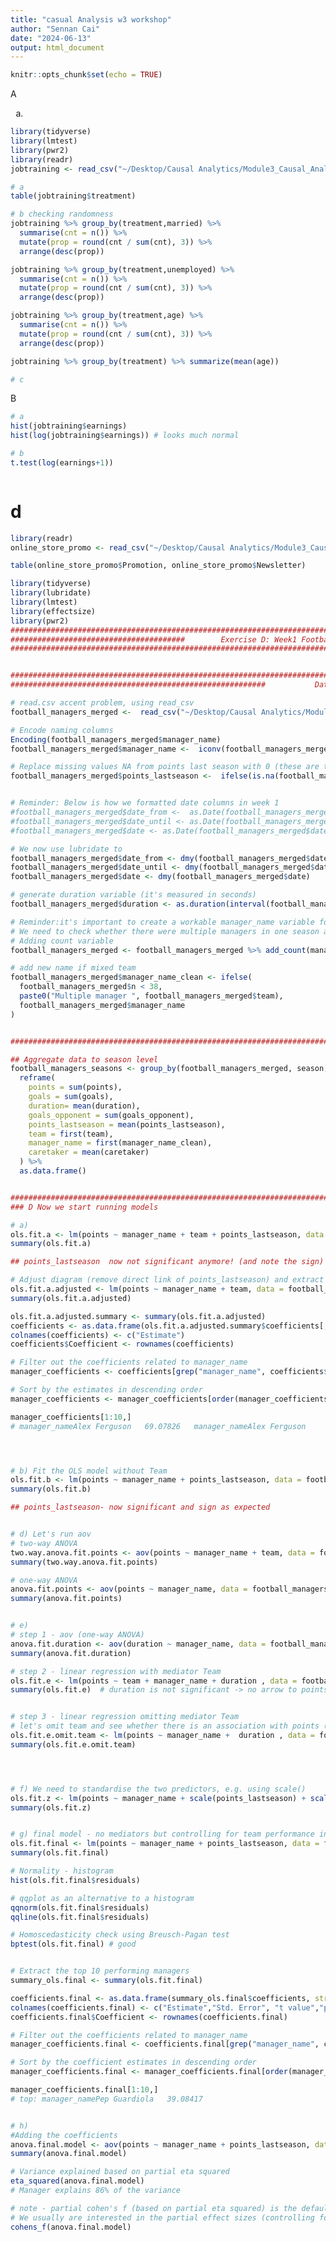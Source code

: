 ```yaml
---
title: "casual Analysis w3 workshop"
author: "Sennan Cai"
date: "2024-06-13"
output: html_document
---
```


```r
knitr::opts_chunk$set(echo = TRUE)
```

A

a)

```r
library(tidyverse)
library(lmtest)
library(pwr2)
library(readr)
jobtraining <- read_csv("~/Desktop/Causal Analytics/Module3_Causal_Analytics/w3/jobtraining.csv")
```

```r
# a
table(jobtraining$treatment)

# b checking randomness 
jobtraining %>% group_by(treatment,married) %>%
  summarise(cnt = n()) %>%
  mutate(prop = round(cnt / sum(cnt), 3)) %>% 
  arrange(desc(prop))

jobtraining %>% group_by(treatment,unemployed) %>%
  summarise(cnt = n()) %>%
  mutate(prop = round(cnt / sum(cnt), 3)) %>% 
  arrange(desc(prop))

jobtraining %>% group_by(treatment,age) %>%
  summarise(cnt = n()) %>%
  mutate(prop = round(cnt / sum(cnt), 3)) %>% 
  arrange(desc(prop))

jobtraining %>% group_by(treatment) %>% summarize(mean(age))

# c

```

B

```r
# a
hist(jobtraining$earnings)
hist(log(jobtraining$earnings)) # looks much normal

# b
t.test(log(earnings+1))



```

# d

```r
library(readr)
online_store_promo <- read_csv("~/Desktop/Causal Analytics/Module3_Causal_Analytics/w3/online_store_promo.csv")
```

```r
table(online_store_promo$Promotion, online_store_promo$Newsletter)
```


```r
library(tidyverse)
library(lubridate)
library(lmtest)
library(effectsize)
library(pwr2)
######################################################################################################################################################################
#######################################        Exercise D: Week1 Football Manager Analysis revisited                    ##############################################
######################################################################################################################################################################


######################################################################################################################################################################
#########################################################           Data preparation        ##########################################################################

# read.csv accent problem, using read_csv
football_managers_merged <-  read_csv("~/Desktop/Causal Analytics/Module3_Causal_Analytics/w3/football_managers_all.csv")

# Encode naming columns
Encoding(football_managers_merged$manager_name)
football_managers_merged$manager_name <-  iconv(football_managers_merged$manager_name, to='UTF-8')

# Replace missing values NA from points last season with 0 (these are teams that got promoted to the premier league)
football_managers_merged$points_lastseason <-  ifelse(is.na(football_managers_merged$points_lastseason),0,football_managers_merged$points_lastseason)


# Reminder: Below is how we formatted date columns in week 1
#football_managers_merged$date_from <-  as.Date(football_managers_merged$date_from, format = "%d-%b-%y")
#football_managers_merged$date_until <- as.Date(football_managers_merged$date_until, format = "%d-%b-%y")
#football_managers_merged$date <- as.Date(football_managers_merged$date, format = "%d/%m/%Y")

# We now use lubridate to 
football_managers_merged$date_from <- dmy(football_managers_merged$date_from)
football_managers_merged$date_until <- dmy(football_managers_merged$date_until)
football_managers_merged$date <- dmy(football_managers_merged$date)

# generate duration variable (it's measured in seconds)
football_managers_merged$duration <- as.duration(interval(football_managers_merged$date_from, football_managers_merged$date_until))

# Reminder:it's important to create a workable manager_name variable for the aggregate data set
# We need to check whether there were multiple managers in one season and create a unique variable for each team
# Adding count variable 
football_managers_merged <- football_managers_merged %>% add_count(manager_name, team, season)   

# add new name if mixed team
football_managers_merged$manager_name_clean <- ifelse(
  football_managers_merged$n < 38,
  paste0("Multiple manager ", football_managers_merged$team),
  football_managers_merged$manager_name
)


######################################################################################################################################################################

## Aggregate data to season level
football_managers_seasons <- group_by(football_managers_merged, season, team) %>% 
  reframe(
    points = sum(points),
    goals = sum(goals),
    duration= mean(duration),
    goals_opponent = sum(goals_opponent),
    points_lastseason = mean(points_lastseason),
    team = first(team),
    manager_name = first(manager_name_clean),
    caretaker = mean(caretaker)
  ) %>% 
  as.data.frame()                                        


######################################################################################################################################################################
### D Now we start running models

# a) 
ols.fit.a <- lm(points ~ manager_name + team + points_lastseason, data = football_managers_seasons)
summary(ols.fit.a)

## points_lastseason  now not significant anymore! (and note the sign)

# Adjust diagram (remove direct link of points_lastseason) and extract the top 10 performing managers
ols.fit.a.adjusted <- lm(points ~ manager_name + team, data = football_managers_seasons)
summary(ols.fit.a.adjusted)

ols.fit.a.adjusted.summary <- summary(ols.fit.a.adjusted)
coefficients <- as.data.frame(ols.fit.a.adjusted.summary$coefficients[,1], stringsAsFactors = FALSE)
colnames(coefficients) <- c("Estimate")
coefficients$Coefficient <- rownames(coefficients)

# Filter out the coefficients related to manager_name
manager_coefficients <- coefficients[grep("manager_name", coefficients$Coefficient), ]

# Sort by the estimates in descending order
manager_coefficients <- manager_coefficients[order(manager_coefficients$Estimate, decreasing = TRUE), ]

manager_coefficients[1:10,]
# manager_nameAlex Ferguson   69.07826   manager_nameAlex Ferguson




# b) Fit the OLS model without Team
ols.fit.b <- lm(points ~ manager_name + points_lastseason, data = football_managers_seasons)  
summary(ols.fit.b)

## points_lastseason- now significant and sign as expected


# d) Let's run aov
# two-way ANOVA
two.way.anova.fit.points <- aov(points ~ manager_name + team, data = football_managers_seasons)
summary(two.way.anova.fit.points)

# one-way ANOVA
anova.fit.points <- aov(points ~ manager_name, data = football_managers_seasons)
summary(anova.fit.points)


# e) 
# step 1 - aov (one-way ANOVA)
anova.fit.duration <- aov(duration ~ manager_name, data = football_managers_seasons)
summary(anova.fit.duration)

# step 2 - linear regression with mediator Team
ols.fit.e <- lm(points ~ team + manager_name + duration , data = football_managers_seasons)  
summary(ols.fit.e)  # duration is not significant -> no arrow to points


# step 3 - linear regression omitting mediator Team
# let's omit team and see whether there is an association with points (we also add points last season again)
ols.fit.e.omit.team <- lm(points ~ manager_name +  duration , data = football_managers_seasons)  
summary(ols.fit.e.omit.team)




# f) We need to standardise the two predictors, e.g. using scale()
ols.fit.z <- lm(points ~ manager_name + scale(points_lastseason) + scale(duration), data = football_managers_seasons)  
summary(ols.fit.z)


# g) final model - no mediators but controlling for team performance in previous season
ols.fit.final <- lm(points ~ manager_name + points_lastseason, data = football_managers_seasons)  
summary(ols.fit.final)

# Normality - histogram
hist(ols.fit.final$residuals)

# qqplot as an alternative to a histogram
qqnorm(ols.fit.final$residuals)  
qqline(ols.fit.final$residuals)

# Homoscedasticity check using Breusch-Pagan test
bptest(ols.fit.final) # good


# Extract the top 10 performing managers
summary_ols.final <- summary(ols.fit.final)

coefficients.final <- as.data.frame(summary_ols.final$coefficients, stringsAsFactors = FALSE)
colnames(coefficients.final) <- c("Estimate","Std. Error", "t value","p value")
coefficients.final$Coefficient <- rownames(coefficients.final)

# Filter out the coefficients related to manager_name
manager_coefficients.final <- coefficients.final[grep("manager_name", coefficients.final$Coefficient), ]

# Sort by the coefficient estimates in descending order
manager_coefficients.final <- manager_coefficients.final[order(manager_coefficients.final$Estimate, decreasing = TRUE), ]

manager_coefficients.final[1:10,]
# top: manager_namePep Guardiola   39.08417 


# h)
#Adding the coefficients
anova.final.model <- aov(points ~ manager_name + points_lastseason, data = football_managers_seasons)
summary(anova.final.model)

# Variance explained based on partial eta squared
eta_squared(anova.final.model)
# Manager explains 86% of the variance

# note - partial cohen's f (based on partial eta squared) is the default
# We usually are interested in the partial effect sizes (controlling for other variables)
cohens_f(anova.final.model)

```

